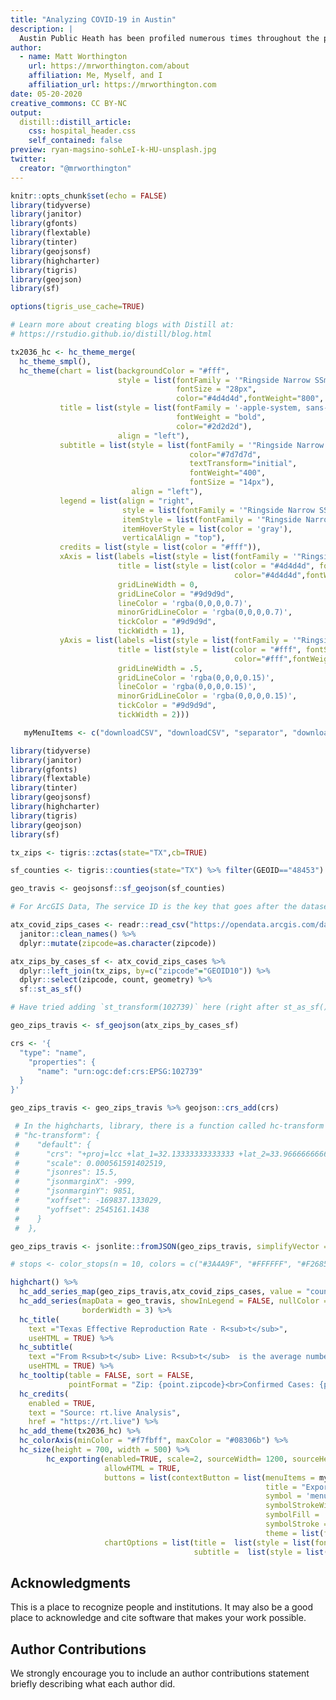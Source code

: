 ```yaml
---
title: "Analyzing COVID-19 in Austin"
description: |
  Austin Public Heath has been profiled numerous times throughout the pandemic as being relentless in their efforts to get good data, despite multiple challenges and barriers. In this post, I take a look at local COVID data for Austin that has been collected by Austin Public Health. 
author:
  - name: Matt Worthington 
    url: https://mrworthington.com/about
    affiliation: Me, Myself, and I
    affiliation_url: https://mrworthington.com
date: 05-20-2020
creative_commons: CC BY-NC
output:
  distill::distill_article:
    css: hospital_header.css
    self_contained: false
preview: ryan-magsino-sohLeI-k-HU-unsplash.jpg
twitter:
  creator: "@mrworthington"
---
```


```r
knitr::opts_chunk$set(echo = FALSE)
library(tidyverse)
library(janitor)
library(gfonts)
library(flextable)
library(tinter)
library(geojsonsf)
library(highcharter)
library(tigris)
library(geojson)
library(sf)

options(tigris_use_cache=TRUE)

# Learn more about creating blogs with Distill at:
# https://rstudio.github.io/distill/blog.html

```



```r

tx2036_hc <- hc_theme_merge(
  hc_theme_smpl(),
  hc_theme(chart = list(backgroundColor = "#fff", 
                        style = list(fontFamily = '"Ringside Narrow SSm A", "Ringside Narrow SSm B", -apple-system, sans-serif !important', 
                                     fontSize = "28px", 
                                     color="#4d4d4d",fontWeight="800", textTransform="uppercase")),
           title = list(style = list(fontFamily = '-apple-system, sans-serif !important', 
                                     fontWeight = "bold",
                                     color="#2d2d2d"),
                        align = "left"), 
           subtitle = list(style = list(fontFamily = '"Ringside Narrow SSm A", "Ringside Narrow SSm B", -apple-system, sans-serif !important',
                                        color="#7d7d7d",
                                        textTransform="initial",
                                        fontWeight="400",
                                        fontSize = "14px"),
                           align = "left"), 
           legend = list(align = "right", 
                         style = list(fontFamily = '"Ringside Narrow SSm A", "Ringside Narrow SSm B", -apple-system, sans-serif !important', color="#6d6d6d"),
                         itemStyle = list(fontFamily = '"Ringside Narrow SSm A", "Ringside Narrow SSm B", -apple-system, sans-serif !important', color = '#6d6d6d'),
                         itemHoverStyle = list(color = 'gray'),   
                         verticalAlign = "top"),
           credits = list(style = list(color = "#fff")),
           xAxis = list(labels =list(style = list(fontFamily = '"Ringside Narrow SSm A", "Ringside Narrow SSm B", -apple-system, sans-serif !important', color="#2d2d2d")), 
                        title = list(style = list(color = "#4d4d4d", fontSize = "12px", 
                                                  color="#4d4d4d",fontWeight="500")),
                        gridLineWidth = 0,
                        gridLineColor = "#9d9d9d", 
                        lineColor = 'rgba(0,0,0,0.7)', 
                        minorGridLineColor = 'rgba(0,0,0,0.7)', 
                        tickColor = "#9d9d9d", 
                        tickWidth = 1), 
           yAxis = list(labels =list(style = list(fontFamily = '"Ringside Narrow SSm A", "Ringside Narrow SSm B", -apple-system, sans-serif !important', color="#2d2d2d")), 
                        title = list(style = list(color = "#fff", fontSize = "12px", 
                                                  color="#fff",fontWeight="500")), 
                        gridLineWidth = .5,
                        gridLineColor = 'rgba(0,0,0,0.15)', 
                        lineColor = 'rgba(0,0,0,0.15)', 
                        minorGridLineColor = 'rgba(0,0,0,0.15)', 
                        tickColor = "#9d9d9d", 
                        tickWidth = 2)))

   myMenuItems <- c("downloadCSV", "downloadCSV", "separator", "downloadPNG", "downloadJPEG", "downloadPDF")


```

```r

library(tidyverse)
library(janitor)
library(gfonts)
library(flextable)
library(tinter)
library(geojsonsf)
library(highcharter)
library(tigris)
library(geojson)
library(sf)

tx_zips <- tigris::zctas(state="TX",cb=TRUE) 

sf_counties <- tigris::counties(state="TX") %>% filter(GEOID=="48453")

geo_travis <- geojsonsf::sf_geojson(sf_counties)

# For ArcGIS Data, The service ID is the key that goes after the datasets directory. Then use the 'ID' provided to pull the data into whatever format you want. For ATX, visit this site: https://services.arcgis.com/0L95CJ0VTaxqcmED/ArcGIS/rest/services/web0723/FeatureServer

atx_covid_zips_cases <- readr::read_csv("https://opendata.arcgis.com/datasets/4d913cdf3d894c3898696a7216e44180_02.csv") %>% 
  janitor::clean_names() %>% 
  dplyr::mutate(zipcode=as.character(zipcode))

atx_zips_by_cases_sf <- atx_covid_zips_cases %>%
  dplyr::left_join(tx_zips, by=c("zipcode"="GEOID10")) %>% 
  dplyr::select(zipcode, count, geometry) %>% 
  sf::st_as_sf()

# Have tried adding `st_transform(102739)` here (right after st_as_sf()), but despite correctly rendering in ggplot2 or elsewhere, it seems the transformation doesn't stick when the shapefile is converted to geojson format.

geo_zips_travis <- sf_geojson(atx_zips_by_cases_sf)

crs <- '{
  "type": "name",
    "properties": {
      "name": "urn:ogc:def:crs:EPSG:102739"
  }
}'

geo_zips_travis <- geo_zips_travis %>% geojson::crs_add(crs)

 # In the highcharts, library, there is a function called hc-transform that helps you add this inside of custom geojson objects. I just haven't been able to find a way to add the hc-transform into custom geojson objects. Here's a sample of hc-transform from one of the maps in highcharts own maps library:
 # "hc-transform": {
 #    "default": {
 #      "crs": "+proj=lcc +lat_1=32.13333333333333 +lat_2=33.96666666666667 +lat_0=31.66666666666667 +lon_0=-98.5 +x_0=600000 +y_0=2000000 +ellps=GRS80 +units=m +no_defs",
 #      "scale": 0.000561591402519,
 #      "jsonres": 15.5,
 #      "jsonmarginX": -999,
 #      "jsonmarginY": 9851,
 #      "xoffset": -169837.133029,
 #      "yoffset": 2545161.1438
 #    }
 #  },

geo_zips_travis <- jsonlite::fromJSON(geo_zips_travis, simplifyVector = FALSE)

# stops <- color_stops(n = 10, colors = c("#3A4A9F", "#FFFFFF", "#F26852"))

highchart() %>%
  hc_add_series_map(geo_zips_travis,atx_covid_zips_cases, value = "count", joinBy = "zipcode", name = "COVID-19 in Austin") %>% 
  hc_add_series(mapData = geo_travis, showInLegend = FALSE, nullColor = "transparent", borderColor = "#000",
                borderWidth = 3) %>%
  hc_title(
    text ="Texas Effective Reproduction Rate · R<sub>t</sub>",
    useHTML = TRUE) %>% 
  hc_subtitle(
    text ="From R<sub>t</sub> Live: R<sub>t</sub>  is the average number of people who become infected by an infectious person.",
    useHTML = TRUE) %>%
  hc_tooltip(table = FALSE, sort = FALSE,
             pointFormat = "Zip: {point.zipcode}<br>Confirmed Cases: {point.count:,.0f}") %>% 
  hc_credits(
    enabled = TRUE,
    text = "Source: rt.live Analysis",
    href = "https://rt.live") %>%
  hc_add_theme(tx2036_hc) %>%
  hc_colorAxis(minColor = "#f7fbff", maxColor = "#08306b") %>% 
  hc_size(height = 700, width = 500) %>% 
        hc_exporting(enabled=TRUE, scale=2, sourceWidth= 1200, sourceHeight = 600, 
                     allowHTML = TRUE,
                     buttons = list(contextButton = list(menuItems = myMenuItems, 
                                                         title = "Export This Chart",
                                                         symbol = 'menuball', 
                                                         symbolStrokeWidth = 1,
                                                         symbolFill = 'rgba(93,165,218, 0.9)',
                                                         symbolStroke ='#4d4d4d',
                                                         theme = list(fill='#ffffff'))),
                     chartOptions = list(title =  list(style = list(fontWeight = '800', fontSize = '22px', textTransform = "uppercase")),
                                         subtitle =  list(style = list(fontSize = '14px'))))

```

## Acknowledgments {.appendix}

This is a place to recognize people and institutions. It may also be a good place
to acknowledge and cite software that makes your work possible.

## Author Contributions {.appendix}

We strongly encourage you to include an author contributions statement briefly 
describing what each author did.

